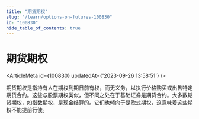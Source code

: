 ```yaml
---
title: "期货期权"
slug: "/learn/options-on-futures-100830"
id: "100830"
hide_table_of_contents: true
---
```



# 期货期权

<ArticleMeta id={100830} updatedAt={'2023-09-26 13:58:51'} />
<div className='border-solid border-b border-t-0 my-4 border-[var(--ifm-color-gray-300)]' />

期货期权是指持有人在期权到期日前有权，而无义务，以执行价格购买或出售特定期货合约。这些与股票期权类似，但不同之处在于基础证券是期货合约。大多数期货期权，如指数期权，是现金结算的。它们也倾向于是欧式期权，这意味着这些期权不能提前行使。
